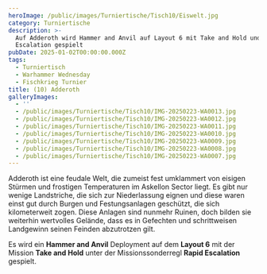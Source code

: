 ```yaml
---
heroImage: /public/images/Turniertische/Tisch10/Eiswelt.jpg
category: Turniertische
description: >-
  Auf Adderoth wird Hammer and Anvil auf Layout 6 mit Take and Hold und Rapid
  Escalation gespielt 
pubDate: 2025-01-02T00:00:00.000Z
tags:
  - Turniertisch
  - Warhammer Wednesday
  - Fischkrieg Turnier
title: (10) Adderoth
galleryImages:
  - ''
  - /public/images/Turniertische/Tisch10/IMG-20250223-WA0013.jpg
  - /public/images/Turniertische/Tisch10/IMG-20250223-WA0012.jpg
  - /public/images/Turniertische/Tisch10/IMG-20250223-WA0011.jpg
  - /public/images/Turniertische/Tisch10/IMG-20250223-WA0010.jpg
  - /public/images/Turniertische/Tisch10/IMG-20250223-WA0009.jpg
  - /public/images/Turniertische/Tisch10/IMG-20250223-WA0008.jpg
  - /public/images/Turniertische/Tisch10/IMG-20250223-WA0007.jpg
---
```


Adderoth ist eine feudale Welt, die zumeist fest umklammert von eisigen Stürmen und frostigen Temperaturen im Askellon Sector liegt. Es gibt nur wenige Landstriche, die sich zur Niederlassung eignen und diese waren einst gut durch Burgen und Festungsanlagen geschützt, die sich kilometerweit zogen. Diese Anlagen sind nunmehr Ruinen, doch bilden sie weiterhin wertvolles Gelände, dass es in Gefechten und schrittweisen Landgewinn seinen Feinden abzutrotzen gilt.

Es wird ein **Hammer and Anvil** Deployment auf dem **Layout 6** mit der Mission **Take and Hold** unter der Missionssonderregl **Rapid Escalation** gespielt.
